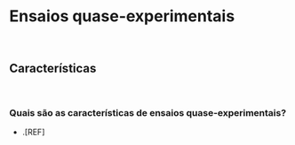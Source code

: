 # **Ensaios quase-experimentais** {#ensaios-quase-experimentais-cap}

<br>

## Características {#caracteristicas}

<br>

### Quais são as características de ensaios quase-experimentais?

- .[REF]

<br>
